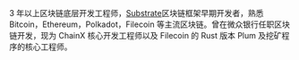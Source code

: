 3 年以上区块链底层开发工程师，[Substrate](https://github.com/paritytech/substrate/)区块链框架早期开发者，熟悉 Bitcoin，Ethereum，Polkadot，Filecoin 等主流区块链。曾在微众银行任职区块链开发，现为 ChainX 核心开发工程师以及 Filecoin 的 Rust 版本 Plum 及挖矿程序的核心工程师。
